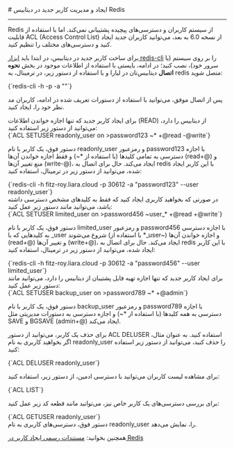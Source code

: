 

<Layout>
<Head>
<title>مستندات ایجاد و مدیریت کاربر جدید در دیتابیس Redis - لیارا</title>
<meta property="og:title" content="مستندات خدمات رایانش ابری لیارا" />
<meta property="og:description" content="مستندات ایجاد و مدیریت کاربر جدید در دیتابیس Redis"  />
<meta property="og:image" content="https://files.liara.ir/liara/logos/liara-poster.jpg" />
</Head>
# ایجاد و مدیریت کاربر جدید در دیتابیس Redis
<hr className="mb-2" />

Redis از سیستم کاربران و دسترسی‌های پیچیده پشتیبانی نمی‌کند. اما با استفاده از قابلیت ACL (Access Control List) از نسخه 6.0 به بعد، می‌توانید کاربران جدید ایجاد کنید و دسترسی‌های مختلف را تنظیم کنید.


<div className="h-2" />

برای ساخت کاربر جدید در دیتابیس، در ابتدا باید <a href="/dbaas/redis/how-tos/connect-via-cli/redis-cli" className="text-[#2196f3]">ابزار redis-cli</a> را بر روی سیستم (یا سرور خود)، نصب کنید؛ در ادامه، بایستی با استفاده از اطلاعات موجود در بخش **نحوه اتصال** دیتابیس‌تان در لیارا و با استفاده از دستور زیر، در ترمینال،
به redis متصل شوید:

<div className="h-4" />
    <div dir='ltr'>
    <Highlight className="bash">
        {`redis-cli -h <host_name> -p <port> -a "<password>"`}
    </Highlight>
    </div>
<div className="h-4" />

پس از اتصال موفق، می‌توانید با استفاده از دستورات تعریف شده در ادامه، کاربران مد نظر خود را، ایجاد کنید.

<Section id="create-readonly-user" title="ساخت کاربر با دسترسی Read-Only " />
برای ایجاد کاربر جدید که تنها اجازه خواندن اطلاعات (READ) از دیتابیس را دارد، 
می‌توانید از دستور زیر استفاده کنید:

<div className="h-4" />
    <div dir='ltr'>
    <Highlight className="Redis">
        {`ACL SETUSER readonly_user on >password123 ~* +@read -@write`}
    </Highlight>
    </div>
<div className="h-4" />

دستور فوق، یک کاربر با نام <Important>readonly_user</Important> و رمزعبور <Important>password123</Important> با اجازه دسترسی به تمامی کلیدها (با استفاده از <Important>*~</Important>) 
و فقط اجازه خواندن آن‌ها (<Important>read+@</Important>)
و منع تغییر آن‌ها (<Important>write-@</Important>)، ایجاد می‌کند. حال برای اتصال به redis با این کاربر ایجاد شده، می‌توانید از دستور زیر در ترمینال، استفاده کنید:

<div className="h-4" />
    <div dir='ltr'>
    <Highlight className="Redis">
        {`redis-cli -h fitz-roy.liara.cloud -p 30612 -a "password123" --user readonly_user`}
    </Highlight>
    </div>

<Section id="create-limited-user" title="ساخت کاربر با دسترسی محدود به برخی کلیدها" />
در صورتی که بخواهید کاربری ایجاد کنید که فقط به کلیدهای مشخص دسترسی داشته باشد، می‌توانید مانند دستور زیر عمل کنید:

<div className="h-4" />
    <div dir='ltr'>
    <Highlight className="redis">
        {`ACL SETUSER limited_user on >password456 ~user_* +@read +@write`}
    </Highlight>
    </div>
<div className="h-4" />

دستور فوق، یک کاربر با نام <Important>limited_user</Important> و رمزعبور <Important>password456</Important> با اجازه دسترسی به کلیدهایی که با <Important>_user</Important> شروع می‌شوند (با استفاده از <Important>*_user~</Important>) 
و اجازه خواندن آن‌ها (<Important>read+@</Important>)
و تغییر آن‌ها (<Important>write+@</Important>)، ایجاد می‌کند. حال برای اتصال به redis با این کاربر ایجاد شده، می‌توانید از دستور زیر در ترمینال، استفاده کنید:

<div className="h-4" />
    <div dir='ltr'>
    <Highlight className="Redis">
        {`redis-cli -h fitz-roy.liara.cloud -p 30612 -a "password456" --user limited_user`}
    </Highlight>
    </div>

<Section id="create-backup-user" title="ساخت کاربر برای تهیه فایل پشتیبان" />
برای ایجاد کاربر جدید که تنها اجازه تهیه فایل پشتیبان از دیتابیس را دارد، 
می‌توانید مانند دستور زیر عمل کنید:

<div className="h-4" />
    <div dir='ltr'>
    <Highlight className="Redis">
        {`ACL SETUSER backup_user on >password789 ~* +@admin`}
    </Highlight>
    </div>
<div className="h-4" />

دستور فوق، یک کاربر با نام <Important>backup_user</Important> و رمزعبور <Important>password789</Important> با اجازه دسترسی به همه کلیدها (با استفاده از <Important>*~</Important>) 
و اجازه 
دسترسی به دستورات مدیریتی مثل SAVE و BGSAVE (<Important>admin+@</Important>) ایجاد می‌کند.

<Section id="delete-user" title="حذف یک کاربر" />

برای حذف یک کاربر، می‌توانید از دستور <Important>ACL DELUSER</Important> استفاده کنید. به عنوان مثال، اگر بخواهید کاربری به نام <Important>readonly_user</Important> را حذف کنید، می‌توانید از دستور زیر استفاده کنید:

<div className="h-4" />
<div dir='ltr'>
    <Highlight className="Redis">
        {`ACL DELUSER readonly_user`}
    </Highlight>
</div>

<Section id="manage-users" title="مدیریت کاربران" />

برای مشاهده لیست کاربران می‌توانید با دسترسی ادمین، از دستور زیر، استفاده کنید:

<div className="h-4" />
<div dir='ltr'>
    <Highlight className="Redis">
        {`ACL LIST`}
    </Highlight>
</div>
<div className="h-4" />

برای بررسی دسترسی‌های یک کاربر خاص نیز، می‌توانید مانند قطعه کد زیر عمل کنید: 
<div className="h-4" />
<div dir='ltr'>
    <Highlight className="bash">
        {`ACL GETUSER readonly_user`}
    </Highlight>
</div>
<div className="h-4" />
دستور فوق، دسترسی‌های کاربری به نام <Important>readonly_user</Important> را، نمایش می‌دهد.

<div className="h-4" />
<Alert variant="success">
<p>
همچنین بخوانید: <a href="https://redis.io/docs/latest/commands/acl-setuser/" className="text-[#2196f3]">مستندات رسمی ایجاد کاربر در Redis</a>
</p>
</Alert>

</Layout>